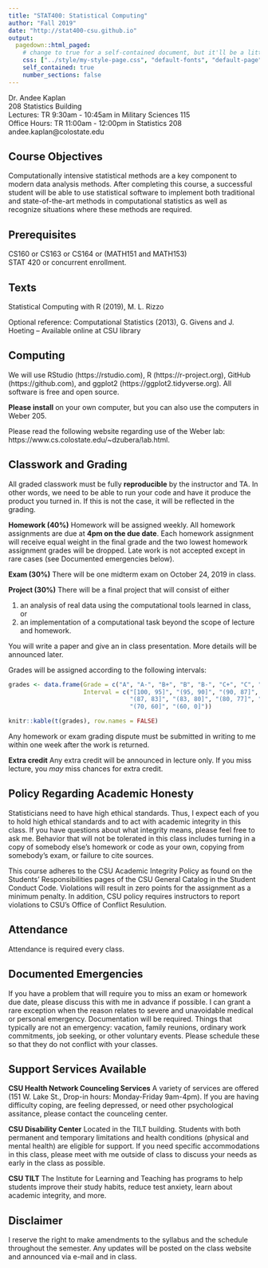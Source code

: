 ```yaml
---
title: "STAT400: Statistical Computing"
author: "Fall 2019"
date: "http://stat400-csu.github.io"
output:
  pagedown::html_paged:
    # change to true for a self-contained document, but it'll be a litte slower for Pandoc to render
    css: ["../style/my-style-page.css", "default-fonts", "default-page", "default"]
    self_contained: true
    number_sections: false
---
```


Dr. Andee Kaplan  
208 Statistics Building  
Lectures: TR 9:30am - 10:45am in Military Sciences 115   
Office Hours: TR 11:00am - 12:00pm in Statistics 208  
andee.kaplan@colostate.edu

## Course Objectives

Computationally intensive statistical methods are a key component to modern data analysis methods. After completing this course, a successful student will be able to use statistical software to implement both traditional and state-of-the-art methods in computational statistics as well as recognize situations where these methods are required.

## Prerequisites

CS160 or CS163 or CS164 or (MATH151 and MATH153)  
STAT 420 or concurrent enrollment.

## Texts

Statistical Computing with R (2019), M. L. Rizzo

Optional reference: Computational Statistics (2013), G. Givens and J. Hoeting -- Available online at CSU library

## Computing

We will use RStudio (https://rstudio.com), R (https://r-project.org), GitHub (https://github.com), and ggplot2 (https://ggplot2.tidyverse.org). All software is free and open source.

**Please install** on your own computer, but you can also use the computers in Weber 205. 

Please read the following website regarding use of the Weber lab: https://www.cs.colostate.edu/~dzubera/lab.html.

## Classwork and Grading

All graded classwork must be fully **reproducible** by the instructor and TA. In other words, we need to be able to run your code and have it produce the product you turned in. If this is not the case, it will be reflected in the grading.

**Homework (40%)** Homework will be assigned weekly. All homework assignments are due at **4pm on the due date**. Each homework assignment will receive equal weight in the final grade and the two lowest homework assignment grades will be dropped. Late work is not accepted except in rare cases (see Documented emergencies below).

**Exam (30%)** There will be one midterm exam on October 24, 2019 in class.

**Project (30%)** There will be a final project that will consist of either 

1. an analysis of real data using the computational tools learned in class, or 
2. an implementation of a computational task beyond the scope of lecture and homework. 

You will write a paper and give an in class presentation. More details will be announced later.

Grades will be assigned according to the following intervals:

```r
grades <- data.frame(Grade = c("A", "A-", "B+", "B", "B-", "C+", "C", "D", "F"),
                     Interval = c("[100, 95]", "(95, 90]", "(90, 87]", 
                                  "(87, 83]", "(83, 80]", "(80, 77]", "(77, 70]", 
                                  "(70, 60]", "(60, 0]"))

knitr::kable(t(grades), row.names = FALSE)
```

Any homework or exam grading dispute must be submitted in writing to me within one week after the work is returned.

**Extra credit** Any extra credit will be announced in lecture only. If you miss lecture, you *may* miss chances for extra credit.

## Policy Regarding Academic Honesty

Statisticians need to have high ethical standards. Thus, I expect each of you to hold high ethical standards and to act with academic integrity in this class. If you have questions about what integrity means, please feel free to ask me. Behavior that will not be tolerated in this class includes turning in a copy of somebody else's homework or code as your own, copying from somebody's exam, or failure to cite sources.

This course adheres to the CSU Academic Integrity Policy as found on the Students' Responsibilities pages of the CSU General Catalog in the Student Conduct Code. Violations will result in zero points for the assignment as a minimum penalty. In addition, CSU policy requires instructors to report violations to CSU's Office of Conflict Resulution. 

## Attendance

Attendance is required every class.

## Documented Emergencies

If you have a problem that will require you to miss an exam or homework due date, please discuss this with me in advance if possible. I can grant a rare exception when the reason relates to severe and unavoidable medical or personal emergency. Documentation will be required. Things that typically are not an emergency: vacation, family reunions, ordinary work commitments, job seeking, or other voluntary events. Please schedule these so that they do not conflict with your classes.

## Support Services Available

**CSU Health Network Counceling Services** A variety of services are offered (151 W. Lake St., Drop-in hours: Monday-Friday 9am-4pm). If you are having difficulty coping, are feeling depressed, or need other psychological assitance, please contact the counceling center.

**CSU Disability Center** Located in the TILT building. Students with both permanent and temporary limitations and health conditions (physical and mental health) are eligible for support. If you need specific accommodations in this class, please meet with me outside of class to discuss your needs as early in the class as possible.

**CSU TILT** The Institute for Learning and Teaching has programs to help students improve their study habits, reduce test anxiety, learn about academic integrity, and more.

## Disclaimer

I reserve the right to make amendments to the syllabus and the schedule throughout the semester. Any updates will be posted on the class website and announced via e-mail and in class.
